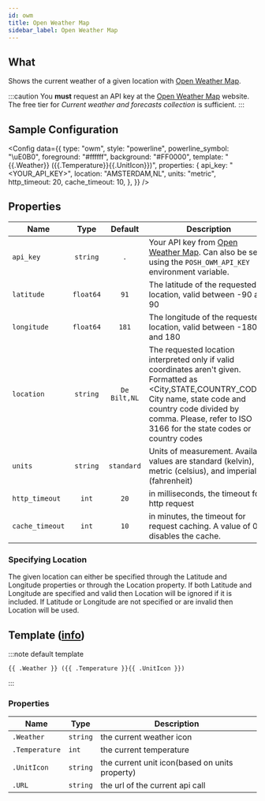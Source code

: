 ```yaml
---
id: owm
title: Open Weather Map
sidebar_label: Open Weather Map
---
```


## What

Shows the current weather of a given location with [Open Weather Map][owm].

:::caution
You **must** request an API key at the [Open Weather Map][owm-price] website.
The free tier for _Current weather and forecasts collection_ is sufficient.
:::

## Sample Configuration


<Config
  data={{
    type: "owm",
    style: "powerline",
    powerline_symbol: "\uE0B0",
    foreground: "#ffffff",
    background: "#FF0000",
    template: "{{.Weather}} ({{.Temperature}}{{.UnitIcon}})",
    properties: {
      api_key: "<YOUR_API_KEY>",
      location: "AMSTERDAM,NL",
      units: "metric",
      http_timeout: 20,
      cache_timeout: 10,
    },
  }}
/>

## Properties

| Name            | Type      | Default      | Description                                                                                                                                                                                                                                   |
| --------------- | :-------: | :----------: | --------------------------------------------------------------------------------------------------------------------------------------------------------------------------------------------------------------------------------------------- |
| `api_key`       | `string`  | `.`          | Your API key from [Open Weather Map][owm]. Can also be set using the `POSH_OWM_API_KEY` environment variable.                                                                                                                                 |
| `latitude`      | `float64` | `91`         | The latitude of the requested location, valid between -90 and 90                                                                                                                                                                              |
| `longitude`     | `float64` | `181`        | The longitude of the requested location, valid between -180 and 180                                                                                                                                                                           |
| `location`      | `string`  | `De Bilt,NL` | The requested location interpreted only if valid coordinates aren't given. Formatted as \<City,STATE,COUNTRY_CODE\>. City name, state code and country code divided by comma. Please, refer to ISO 3166 for the state codes or country codes |
| `units`         | `string`  | `standard`   | Units of measurement. Available values are standard (kelvin), metric (celsius), and imperial (fahrenheit)                                                                                                                                     |
| `http_timeout`  | `int`     | `20`         | in milliseconds, the timeout for http request                                                                                                                                                                                                 |
| `cache_timeout` | `int`     | `10`         | in minutes, the timeout for request caching. A value of 0 disables the cache.                                                                                                                                                                 |

### Specifying Location

The given location can either be specified through the Latitude and Longitude properties or through the Location property. If both Latitude and Longitude are specified and valid then Location will be ignored if it is included. If Latitude or Longitude are not specified or are invalid then Location will be used.

## Template ([info][templates])

:::note default template

```template
{{ .Weather }} ({{ .Temperature }}{{ .UnitIcon }})
```

:::

### Properties

| Name           | Type     | Description                                    |
| -------------- | -------- | ---------------------------------------------- |
| `.Weather`     | `string` | the current weather icon                       |
| `.Temperature` | `int`    | the current temperature                        |
| `.UnitIcon`    | `string` | the current unit icon(based on units property) |
| `.URL`         | `string` | the url of the current api call                |

[go-text-template]: https://golang.org/pkg/text/template/
[sprig]: http://masterminds.github.io/sprig/
[templates]: /docs/configuration/templates
[owm]: https://openweathermap.org
[owm-price]: https://openweathermap.org/price
